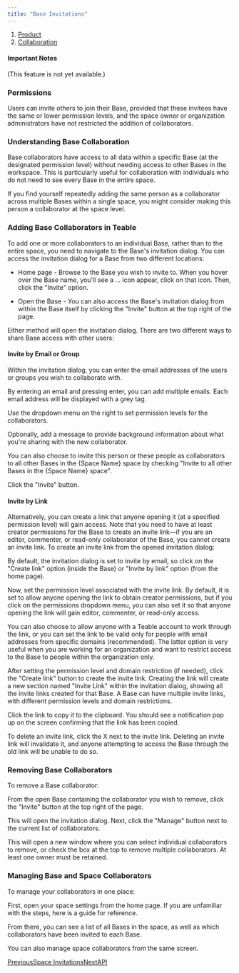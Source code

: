 ```yaml
---
title: "Base Invitations"
---
```


1. [Product](/product)
2. [Collaboration](/product/collaboration)

#### Important Notes

(This feature is not yet available.)

### **Permissions**

Users can invite others to join their Base, provided that these invitees have the same or lower permission levels, and the space owner or organization administrators have not restricted the addition of collaborators.

### Understanding Base Collaboration

Base collaborators have access to all data within a specific Base (at the designated permission level) without needing access to other Bases in the workspace. This is particularly useful for collaboration with individuals who do not need to see every Base in the entire space.

If you find yourself repeatedly adding the same person as a collaborator across multiple Bases within a single space, you might consider making this person a collaborator at the space level.

### Adding Base Collaborators in Teable

To add one or more collaborators to an individual Base, rather than to the entire space, you need to navigate to the Base's invitation dialog. You can access the invitation dialog for a Base from two different locations:

* Home page - Browse to the Base you wish to invite to. When you hover over the Base name, you'll see a ... icon appear, click on that icon. Then, click the "Invite" option.

* Open the Base - You can also access the Base's invitation dialog from within the Base itself by clicking the "Invite" button at the top right of the page.

Either method will open the invitation dialog. There are two different ways to share Base access with other users:

#### **Invite by Email or Group**

Within the invitation dialog, you can enter the email addresses of the users or groups you wish to collaborate with.

By entering an email and pressing enter, you can add multiple emails. Each email address will be displayed with a grey tag.

Use the dropdown menu on the right to set permission levels for the collaborators.

Optionally, add a message to provide background information about what you're sharing with the new collaborator.

You can also choose to invite this person or these people as collaborators to all other Bases in the \{Space Name} space by checking "Invite to all other Bases in the \{Space Name} space".

Click the "Invite" button.

#### **Invite by Link**

Alternatively, you can create a link that anyone opening it (at a specified permission level) will gain access. Note that you need to have at least creator permissions for the Base to create an invite link—if you are an editor, commenter, or read-only collaborator of the Base, you cannot create an invite link. To create an invite link from the opened invitation dialog:

By default, the invitation dialog is set to invite by email, so click on the "Create link" option (inside the Base) or "Invite by link" option (from the home page).

Now, set the permission level associated with the invite link. By default, it is set to allow anyone opening the link to obtain creator permissions, but if you click on the permissions dropdown menu, you can also set it so that anyone opening the link will gain editor, commenter, or read-only access.

You can also choose to allow anyone with a Teable account to work through the link, or you can set the link to be valid only for people with email addresses from specific domains (recommended). The latter option is very useful when you are working for an organization and want to restrict access to the Base to people within the organization only.

After setting the permission level and domain restriction (if needed), click the "Create link" button to create the invite link. Creating the link will create a new section named "Invite Link" within the invitation dialog, showing all the invite links created for that Base. A Base can have multiple invite links, with different permission levels and domain restrictions.

Click the link to copy it to the clipboard. You should see a notification pop up on the screen confirming that the link has been copied.

To delete an invite link, click the X next to the invite link. Deleting an invite link will invalidate it, and anyone attempting to access the Base through the old link will be unable to do so.

### Removing Base Collaborators

To remove a Base collaborator:

From the open Base containing the collaborator you wish to remove, click the "Invite" button at the top right of the page.

This will open the invitation dialog. Next, click the "Manage" button next to the current list of collaborators.

This will open a new window where you can select individual collaborators to remove, or check the box at the top to remove multiple collaborators. At least one owner must be retained.

### Managing Base and Space Collaborators

To manage your collaborators in one place:

First, open your space settings from the home page. If you are unfamiliar with the steps, here is a guide for reference.

From there, you can see a list of all Bases in the space, as well as which collaborators have been invited to each Base.

You can also manage space collaborators from the same screen.

[PreviousSpace Invitations](/product/collaboration/space-invitations)[NextAPI](/developer/api)
